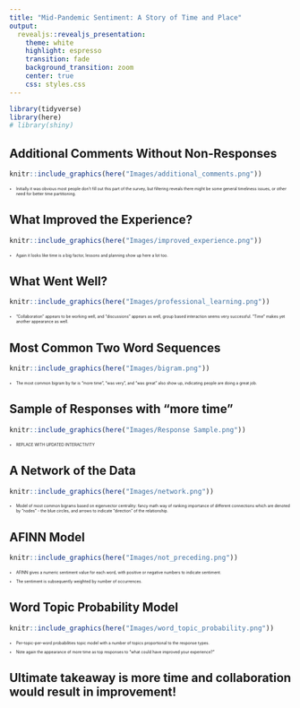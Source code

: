 ```yaml
---
title: "Mid-Pandemic Sentiment: A Story of Time and Place"
output:
  revealjs::revealjs_presentation:
    theme: white
    highlight: espresso
    transition: fade
    background_transition: zoom
    center: true
    css: styles.css
---
```


```r
library(tidyverse)
library(here)
# library(shiny)
```

## {data-background-iframe="https://dungates.shinyapps.io/PieCharter/"}

<!-- <iframe height="800" width="100%" frameborder="no" src="https://dungates.shinyapps.io/PieCharter/"> </iframe> -->

## {data-background-image="/Users/dunk/Teaching Lab/Images/PresentationAllScoresDate.png" data-background-size="contain"}

<!-- ## {data-background-size="contain" data-background-image="/Users/dunk/DataAnalyst.Duncan.Gates.optionB/Images/PresentationPandemicScores.png"} -->

## {data-background-iframe="https://duncangates.me/PresentationInteractive.html" data-background-interactive=true}


## **Additional Comments Without Non-Responses**


```r
knitr::include_graphics(here("Images/additional_comments.png"))
```

<div style="font-size:50%;">
- Initially it was obvious most people don't fill out this part of the survey, but filtering reveals there might be some general timeliness issues, or other need for better time partitioning.
</div>

## **What Improved the Experience?**


```r
knitr::include_graphics(here("Images/improved_experience.png"))
```

<div style="font-size:50%;">
- Again it looks like time is a big factor, lessons and planning show up here a lot too.
</div>


## **What Went Well?**


```r
knitr::include_graphics(here("Images/professional_learning.png"))
```

<div style="font-size:50%;">
- “Collaboration” appears to be working well, and “discussions” appears as well, group based interaction seems very successful. “Time” makes yet another appearance as well.
</div>

## **Most Common Two Word Sequences**

```r
knitr::include_graphics(here("Images/bigram.png"))
```

<div style="font-size:50%;" >
- The most common bigram by far is "more time", "was very", and "was great" also show up, indicating people are doing a great job.
</div>

## **Sample of Responses with "more time"**

```r
knitr::include_graphics(here("Images/Response Sample.png"))
```

<div style="font-size:50%;" >
- REPLACE WITH UPDATED INTERACTIVITY
</div>

## **A Network of the Data**

```r
knitr::include_graphics(here("Images/network.png"))
```

<div style="font-size:50%;" >
- Model of most common bigrams based on eigenvector centrality: fancy math way of ranking importance of different connections which are denoted by "nodes" - the blue circles, and arrows to indicate "direction" of the relationship. 
</div>

## **AFINN Model**

```r
knitr::include_graphics(here("Images/not_preceding.png"))
```

<div style="font-size:50%;" >
- AFINN gives a numeric sentiment value for each word, with positive or negative numbers to indicate sentiment.

- The sentiment is subsequently weighted by number of occurrences.
</div>

## **Word Topic Probability Model**

```r
knitr::include_graphics(here("Images/word_topic_probability.png"))
```

<div style="font-size:50%;" >
- Per-topic-per-word probabilities topic model with a number of topics proportional to the response types.

- Note again the appearance of more time as top responses to "what could have improved your experience?"
</div>

## **Ultimate takeaway is more time and collaboration would result in improvement!**
